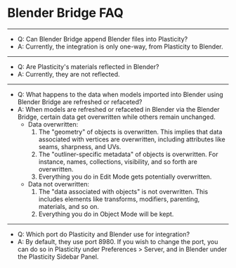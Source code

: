 # Blender Bridge FAQ

----
- Q: Can Blender Bridge append Blender files into Plasticity?
- A: Currently, the integration is only one-way, from Plasticity to Blender.
----
- Q: Are Plasticity's materials reflected in Blender?
- A: Currently, they are not reflected.
----
- Q: What happens to the data when models imported into Blender using Blender Bridge are refreshed or refaceted?
- A: When models are refreshed or refaceted in Blender via the Blender Bridge, certain data get overwritten while others remain unchanged.
    - Data overwritten:
        1. The "geometry" of objects is overwritten. This implies that data associated with vertices are overwritten, including attributes like seams, sharpness, and UVs.
        2. The "outliner-specific metadata" of objects is overwritten. For instance, names, collections, visibility, and so forth are overwritten.
        3. Everything you do in Edit Mode gets potentially overwritten.
    - Data not overwritten:
        1. The "data associated with objects" is not overwritten. This includes elements like transforms, modifiers, parenting, materials, and so on.
        2. Everything you do in Object Mode will be kept.
----
- Q: Which port do Plasticity and Blender use for integration?
- A: By default, they use port 8980. If you wish to change the port, you can do so in Plasticity under Preferences > Server, and in Blender under the Plasticity Sidebar Panel.